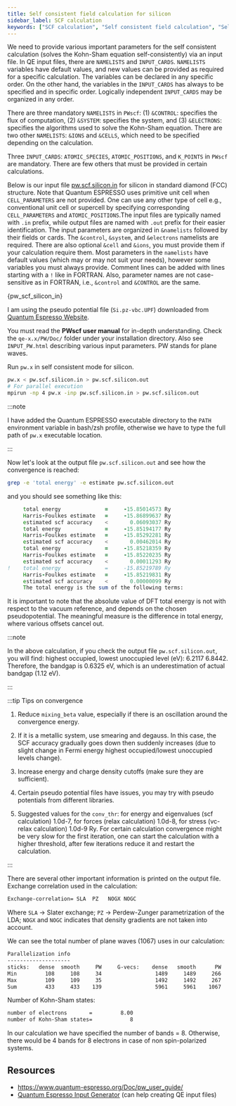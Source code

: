 ```yaml
---
title: Self consistent field calculation for silicon
sidebar_label: SCF calculation
keywords: ["SCF calculation", "Self consistent field calculation", "Self consistent calculation", "SCF calculation using Quantum Espresso", "Silicon bandstructure", "Quantum Espresso input"]
---
```


We need to provide various important parameters for the self consistent
calculation (solves the Kohn-Sham equation self-consistently) via an input file.
In QE input files, there are `NAMELISTS` and `INPUT_CARDS`. `NAMELISTS`
variables have default values, and new values can be provided as required for a
specific calculation. The variables can be declared in any specific order. On
the other hand, the variables in the `INPUT_CARDS` has always to be specified
and in specific order. Logically independent `INPUT_CARDS` may be organized in
any order.

There are three mandatory `NAMELISTS` in `PWscf`: (1) `&CONTROL`: specifies the
flux of computation, (2) `&SYSTEM`: specifies the system, and (3) `&ELECTRONS`:
specifies the algorithms used to solve the Kohn-Sham equation. There are two
other `NAMELISTS`: `&IONS` and `&CELLS`, which need to be specified depending on
the calculation.

Three `INPUT_CARDS`: `ATOMIC_SPECIES`, `ATOMIC_POSITIONS`, and `K_POINTS` in
`PWscf` are mandatory. There are few others that must be provided in certain
calculations.

Below is our input file [pw.scf.silicon.in](
https://github.com/pranabdas/espresso/tree/main/src/silicon) for silicon in
standard diamond (FCC) structure. Note that Quantum ESPRESSO uses primitive unit
cell when `CELL_PARAMETERS` are not provided. One can use any other type of cell
e.g., conventional unit cell or supercell by specifying corresponding
`CELL_PARAMETERS` and `ATOMIC_POSITIONS`.The input files are typically named
with `.in` prefix, while output files are named with `.out` prefix for their
easier identification. The input parameters are organized in `&namelists`
followed by their fields or cards. The `&control`, `&system`, and `&electrons`
namelists are required. There are also optional `&cell` and `&ions`, you must
provide them if your calculation require them. Most parameters in the
`namelists` have default values (which may or may not suit your needs), however
some variables you must always provide. Comment lines can be added with lines
starting with a `!` like in FORTRAN. Also, parameter names are not
case-sensitive as in FORTRAN, i.e., `&control` and `&CONTROL` are the same.


<CodeBlock language="bash" title="src/silicon/pw.scf.silicon.in" showLineNumbers>{pw_scf_silicon_in}</CodeBlock>

I am using the pseudo potential file (`Si.pz-vbc.UPF`) downloaded from [Quantum
Espresso Website](https://www.quantum-espresso.org/pseudopotentials).

You must read the **PWscf user manual** for in-depth understanding. Check the
`qe-x.x/PW/Doc/` folder under your installation directory. Also see
`INPUT_PW.html` describing various input parameters. PW stands for plane waves.

Run `pw.x` in self consistent mode for silicon.

```bash
pw.x < pw.scf.silicon.in > pw.scf.silicon.out
# For parallel execution
mpirun -np 4 pw.x -inp pw.scf.silicon.in > pw.scf.silicon.out
```

:::note

I have added the Quantum ESPRESSO executable directory to the `PATH` environment
variable in bash/zsh profile, otherwise we have to type the full path of `pw.x`
executable location.

:::

Now let's look at the output file `pw.scf.silicon.out` and see how the
convergence is reached:

```bash
grep -e 'total energy' -e estimate pw.scf.silicon.out
```

and you should see something like this:

```fortran
     total energy              =     -15.85014573 Ry
     Harris-Foulkes estimate   =     -15.86899637 Ry
     estimated scf accuracy    <       0.06093037 Ry
     total energy              =     -15.85194177 Ry
     Harris-Foulkes estimate   =     -15.85292281 Ry
     estimated scf accuracy    <       0.00462014 Ry
     total energy              =     -15.85218359 Ry
     Harris-Foulkes estimate   =     -15.85220235 Ry
     estimated scf accuracy    <       0.00011293 Ry
!    total energy              =     -15.85219789 Ry
     Harris-Foulkes estimate   =     -15.85219831 Ry
     estimated scf accuracy    <       0.00000099 Ry
     The total energy is the sum of the following terms:
```

It is important to note that the absolute value of DFT total energy is not with
respect to the vacuum reference, and depends on the chosen pseudopotential. The
meaningful measure is the difference in total energy, where various offsets
cancel out.

:::note

In the above calculation, if you check the output file `pw.scf.silicon.out`, you
will find: highest occupied, lowest unoccupied level (eV): 6.2117 6.8442.
Therefore, the bandgap is 0.6325 eV, which is an underestimation of actual
bandgap (1.12 eV).

:::

:::tip Tips on convergence

1. Reduce `mixing_beta` value, especially if there is an oscillation around the
convergence energy.

2. If it is a metallic system, use smearing and degauss. In this case, the SCF
accuracy gradually goes down then suddenly increases (due to slight change in
Fermi energy highest occupied/<wbr/>lowest unoccupied levels change).

3. Increase energy and charge density cutoffs (make sure they are sufficient).

4. Certain pseudo potential files have issues, you may try with pseudo
potentials from different libraries.

5. Suggested values for the `conv_thr`: for energy and eigenvalues (scf
calculation) 1.0d-7, for forces (relax calculation) 1.0d-8, for stress (vc-relax
calculation) 1.0d-9 Ry. For certain calculation convergence might be very slow
for the first iteration, one can start the calculation with a higher threshold,
after few iterations reduce it and restart the calculation.

:::

There are several other important information is printed on the output file.
Exchange correlation used in the calculation:

```bash
Exchange-correlation= SLA  PZ   NOGX NOGC
```

Where `SLA` → Slater exchange; `PZ` → Perdew-Zunger parametrization of the LDA;
`NOGX` and `NOGC` indicates that density gradients are not taken into account.

We can see the total number of plane waves (1067) uses in our calculation:

```bash
Parallelization info
--------------------
sticks:   dense  smooth     PW     G-vecs:    dense   smooth      PW
Min         108     108     34                 1489     1489     266
Max         109     109     35                 1492     1492     267
Sum         433     433    139                 5961     5961    1067
```

Number of Kohn-Sham states:

```bash
number of electrons       =         8.00
number of Kohn-Sham states=            8
```

In our calculation we have specified the number of bands = 8. Otherwise, there
would be 4 bands for 8 electrons in case of non spin-polarized systems.

## Resources
- https://www.quantum-espresso.org/Doc/pw_user_guide/
- [Quantum Espresso Input Generator](https://www.materialscloud.org/work/tools/qeinputgenerator) (can help creating QE input files)
